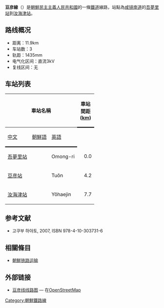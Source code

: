 '''豆彦線'''（{{kor|名=北|諺=두언선|漢=豆彦線|羅=Tuŏn sŏn|f=y}}）是[[朝鮮民主主義人民共和國|朝鮮民主主義人民共和國]]的一條[[鐵道|鐵道]]線路，站點為[[咸镜南道|咸镜南道]]的[[吾夢里站|吾夢里站]]到[[汝海津站|汝海津站]]。

==路线概况==
*距离：11.9km
*车站数：3
*轨距：1435mm
*电气化区间：直流3kV
*复线区间：无

==车站列表==
{| class="wikitable"
|-
!colspan=3|車站名稱
!style="width: 2.5em; border-bottom:solid 3px;" rowspan=2|車站間距 ([[km|km]])
!style="width: 2.5em; border-bottom:solid 3px;" rowspan=2|累計里程 (km)
!style="border-bottom:solid 3px;" rowspan=2|連接路線
|-
!style="border-bottom:solid 3px;"|[[中文|中文]]
!style="border-bottom:solid 3px;"|[[朝鮮語|朝鮮語]]
!style="border-bottom:solid 3px;"|[[英語|英語]]
|-
|[[吾夢里站|吾夢里站]]
|{{Lang|ko|오몽리역}}
|Omong-ri
|style="text-align: right;"|0.0
|style="text-align: right;"|0.0
|[[平羅線|平羅線]]
|-
|[[豆彦站|豆彦站]]
|{{Lang|ko|두언역}}
|Tuŏn
|style="text-align: right;"|4.2
|style="text-align: right;"|4.2
| 
|-
|[[汝海津站|汝海津站]]
|{{Lang|ko|여해진역}}
|Yŏhaejin
|style="text-align: right;"|7.7
|style="text-align: right;"|11.9
|平羅線・[[金溝線|金溝線]]
|}

==参考文献==
* 고쿠부 하야토{{lang|ja|(国分隼人), 《将軍様の鉄道 北朝鮮鉄道事情》, 新潮社}}, 2007, ISBN 978-4-10-303731-6

==相關條目==
*[[朝鮮铁路运输|朝鮮铁路运输]]

== 外部链接 ==
*[https://www.openstreetmap.org/relation/6908491 豆彦线线路图]{{Wayback|url=https://www.openstreetmap.org/relation/6908491 |date=20170203045634 }} — 在[[OpenStreetMap|OpenStreetMap]]

{{朝鮮鐵路線}}
{{豆彥線}}

[[Category:朝鮮鐵路線|Category:朝鮮鐵路線]]